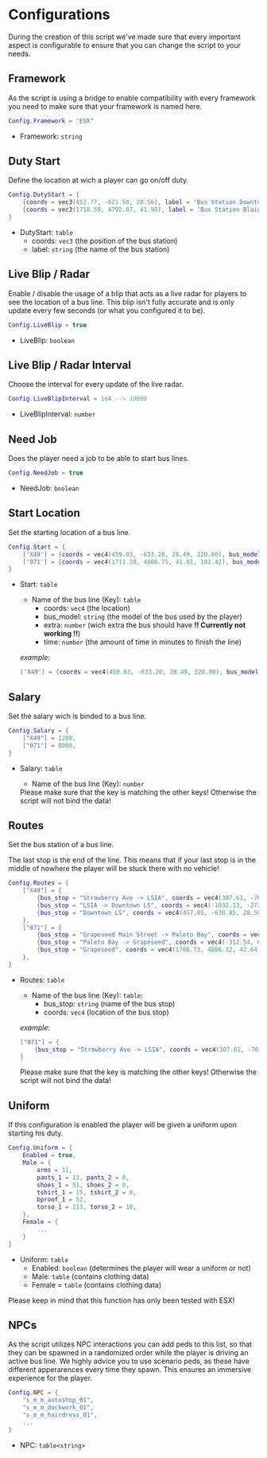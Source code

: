 
# Configurations

During the creation of this script we've made sure that every important aspect is configurable to ensure that you can change the script to your needs.

## Framework
As the script is using a bridge to enable compatibility with every framework you need to make sure that your framework is named here.

```lua
Config.Framework = "ESX"
```

- Framework: `string`

## Duty Start
Define the location at wich a player can go on/off duty.

```lua copy
Config.DutyStart = {
    {coords = vec3(452.77, -621.58, 28.56), label = 'Bus Station Downtown LS'},
    {coords = vec3(1718.59, 4792.07, 41.98), label = 'Bus Station Blaine County'},
}
```

- DutyStart: `table`
    - coords: `vec3` (the position of the bus station)
    - label: `string` (the name of the bus station)

## Live Blip / Radar
Enable / disable the usage of a blip that acts as a live radar for players to see the location of a bus line. This blip isn't fully accurate and is only update every few seconds (or what you configured it to be).

```lua copy
Config.LiveBlip = true
```

- LiveBlip: `boolean`

## Live Blip / Radar Interval
Choose the interval for every update of the live radar. 

```lua copy
Config.LiveBlipInterval = 1e4 --> 10000
```

- LiveBlipInterval: `number`

## Need Job
Does the player need a job to be able to start bus lines.

```lua copy
Config.NeedJob = true
```

- NeedJob: `boolean`

## Start Location
Set the starting location of a bus line.

```lua copy
Config.Start = {
    ['X49'] = {coords = vec4(459.03, -633.20, 28.49, 220.00), bus_model = "bus", extra = 1, time = 7},
    ['071'] = {coords = vec4(1711.28, 4806.75, 41.81, 101.42), bus_model = "bus", extra = 1, time = 20},
}
```

- Start: `table`
    - Name of the bus line (Key): `table` 
        - coords: `vec4` (the location)
        - bus_model: `string` (the model of the bus used by the player)
        - extra: `number` (wich extra the bus should have **!! Currently not working !!**)
        - time: `number` (the amount of time in minutes to finish the line)

    *example:*
    ```lua copy
    ['X49'] = {coords = vec4(459.03, -633.20, 28.49, 220.00), bus_model = "bus", extra = 1, time = 7},
    ```

## Salary
Set the salary wich is binded to a bus line.

```lua copy
Config.Salary = {
    ["X49"] = 1200,
    ["071"] = 8000,
}
```

- Salary: `table`
    - Name of the bus line (Key): `number`

    <Callout type="warning">
        Please make sure that the key is matching the other keys! Otherwise the script will not bind the data!
    </Callout>

## Routes
Set the bus station of a bus line.

<Callout type="warning">
    The last stop is the end of the line. This means that if your last stop is in the middle of nowhere the player will be stuck there with no vehicle!
</Callout>

```lua copy
Config.Routes = {
    ["X49"] = {
        {bus_stop = "Strawberry Ave -> LSIA", coords = vec4(307.61, -766.03, 29.25, 162.15)},
        {bus_stop = "LSIA -> Downtown LS", coords = vec4(-1032.13, -2730.21, 20.12, 245.97)},
        {bus_stop = "Downtown LS", coords = vec4(457.85, -638.85, 28.50, 35.69)},
    },
    ["071"] = {
        {bus_stop = "Grapeseed Main Street -> Paleto Bay", coords = vec4(1829.96, 5066.94, 58.22, 305.90)},
        {bus_stop = "Paleto Bay -> Grapeseed", coords = vec4(-312.54, 6043.30, 32.23, 313.72)},
        {bus_stop = "Grapeseed", coords = vec4(1708.73, 4806.32, 42.64, 271.34)},
    },
}
```

- Routes: `table`
    - Name of the bus line (Key): `table`: 
        - bus_stop: `string` (name of the bus stop)
        - coords: `vec4` (location of the bus stop)
    
    *example:*
    ```lua copy
    ["071"] = {
        {bus_stop = "Strawberry Ave -> LSIA", coords = vec4(307.61, -766.03, 29.25, 162.15)},
    }
    ```

    <Callout type="warning">
        Please make sure that the key is matching the other keys! Otherwise the script will not bind the data!
    </Callout>

## Uniform
If this configuration is enabled the player will be given a uniform upon starting his duty.

```lua copy 
Config.Uniform = {
    Enabled = true,
    Male = {
        arms = 11,
        pants_1 = 13, pants_2 = 0,
        shoes_1 = 51, shoes_2 = 0,
        tshirt_1 = 15, tshirt_2 = 0,
        bproof_1 = 52,
        torso_1 = 213, torso_2 = 10,
    },
    Female = {
        ...
    }
}
```

- Uniform: `table`
    - Enabled: `boolean` (determines the player will wear a uniform or not)
    - Male: `table` (contains clothing data)
    - Female = `table` (contains clothing data)

<Callout type="warning">
    Please keep in mind that this function has only been tested with ESX!
</Callout>

## NPCs
As the script utilizes NPC interactions you can add peds to this list, so that they can be spawned in a randomized order while the player is driving an active bus line.
<Callout type="info">
    We highly advice you to use scenario peds, as these have different apperarences every time they spawn. This ensures an immersive experience for the player. 
</Callout>

```lua copy 
Config.NPC = {
    "s_m_m_autoshop_01",
    "s_m_m_dockwork_01",
    "s_m_m_hairdress_01",
    ...
}
```

- NPC: `table<string>`